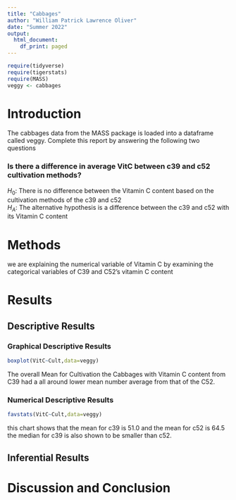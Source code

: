 ```yaml
---
title: "Cabbages"
author: "William Patrick Lawrence Oliver"
date: "Summer 2022"
output:
  html_document:
    df_print: paged
---
```


```r
require(tidyverse)
require(tigerstats)
require(MASS)
veggy <- cabbages
```

# Introduction

<!--In this section you explain what you are trying to show.  Where did the data come from?  What is the research or other question you are trying to answer?!-->
 The cabbages data from the MASS package is loaded into a dataframe called veggy. Complete this report by answering the following two questions  
 
### Is there a difference in average VitC between c39 and c52 cultivation methods?  
$H_0$: There is no difference between the Vitamin C content based on the cultivation methods of the c39 and c52  
$H_A$: The alternative hypothesis is a difference between the c39 and c52 with its Vitamin C content  

# Methods

<!--Decide on your methods:  use "variable analysis" or other appropriate descriptors.  Make sure to choose at least one graphical method and at least one numerical method.!-->
we are explaining the numerical variable of Vitamin C by examining the categorical variables of C39 and C52's vitamin C content  

# Results

<!--Divide this section into two sub-sections:  One for your descriptive  results and one for your inferential results.!-->

## Descriptive Results

### Graphical Descriptive Results

```r
boxplot(VitC~Cult,data=veggy)
```

The overall Mean for Cultivation the Cabbages with Vitamin C content from C39 had a all around lower mean number average from that of the C52.  

<!--Graphical results here.  Make sure to show your code. 
Provide appropriate labels for axes, giving units if possible, and provide a good title for the graph, too.  Use the graphical results to describe the patterns if any that exist in the data as focused toward the research question!-->

### Numerical Descriptive Results

```r
favstats(VitC~Cult,data=veggy)
```

this chart shows that the mean for c39 is 51.0 and the mean for c52 is 64.5 the median for c39 is also shown to be smaller than c52.  

<!--Numerical results go here. Use the numerical results to describe the patterns if any that exist in the data as focused toward the research question!-->

## Inferential Results

<!--State hypothesis clearly.  Make sure your discussion of the inferential test covers all the aspects that the test output produces, such as test statistic, p-value etc.  Make a decision about the null hypothesis, explain the assumptions on which the selected test/procedure was based, and why the chosen procedure satisfys the assumptions and is appropriate to answer the research question!-->


# Discussion and Conclusion

<!--Discussion and conclusion here.  If you found a relationship be sure to consider whether the relationship occurs because one of the variavbles causes the other, or whether they perhasps are related for some other reason.  Watch the chapter 6 videos from the GeorgeTown videos collection.!-->
